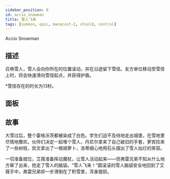 ```yaml
---
sidebar_position: 0
id: accio_snowman
title: 雪人飞来
tags: [summon, epic, manacost-2, shield, control]
---
```


Accio Snowman

<!--truncate-->



<CardBasics cardKey={id}/>


## 描述

召唤雪人，雪人会向你所在的位置滚动，并在沿途留下雪径。友方单位移动至雪径上时，将会快速滑向雪径起点，并获得护盾。

*雪径存在的时长为13秒。

## 面板


<LevelComponent/>


<CardDynamicTable cardKey={id}/>


<CardComplexTable cardKey={id}/>





## 故事

大雪过后，整个霍格沃茨都被染成了白色。学生们迫不及待地走出城堡，在雪地里尽情地撒欢。伙伴们决定一起堆个雪人，丹尼尔拿来了自己破旧的手套，萝宾捡来了一些树枝，凯文拿出了一根胡萝卜，洛蒂细心地用石头摆出了雪人灿烂的笑容。

一切准备就位，艾薇准备挥动魔杖，让雪人活动起来——但弗雷兄弟不知从什么地方窜了出来，抢走了雪人的脑袋。“雪人飞来！”圆滚滚的雪人脑袋安全地回到了艾薇手中，弗雷兄弟却一步滑倒在了积雪里，浑身狼狈。



